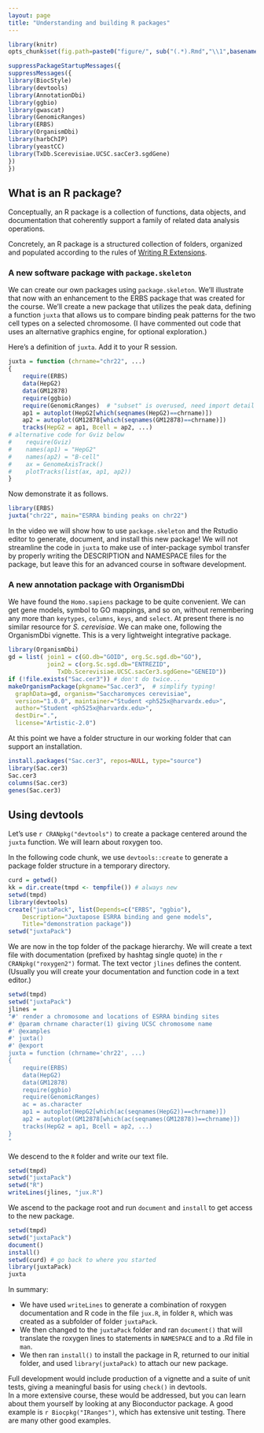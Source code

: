 ```yaml
---
layout: page
title: "Understanding and building R packages"
---
```


```r
library(knitr)
opts_chunk$set(fig.path=paste0("figure/", sub("(.*).Rmd","\\1",basename(knitr:::knit_concord$get('infile'))), "-"))
```
```r
suppressPackageStartupMessages({
suppressMessages({
library(BiocStyle)
library(devtools)
library(AnnotationDbi)
library(ggbio)
library(gwascat)
library(GenomicRanges)
library(ERBS)
library(OrganismDbi)
library(harbChIP)
library(yeastCC)
library(TxDb.Scerevisiae.UCSC.sacCer3.sgdGene)
})
})
```

<a name="defpack"></a>

## What is an R package?

Conceptually, an R package is a collection of functions, data
objects, and documentation that coherently support a family
of related data analysis operations.

Concretely, an R package is a structured collection of folders,
organized and populated according to the rules of
[Writing R Extensions](http://cran.r-project.org/doc/manuals/r-release/R-exts.html).

<a name="skel"></a>

### A new software package with `package.skeleton`

We can create our own packages using `package.skeleton`.  We'll illustrate that now
with an enhancement to the ERBS package that was created for the course.
We'll create a new package that utilizes the peak data, defining
a function `juxta` that allows us to compare binding peak patterns for the two cell
types on a selected chromosome.  (I have commented out code that
uses an alternative graphics engine, for optional exploration.)

Here's a definition of `juxta`.  Add it to your R session.
```r
juxta = function (chrname="chr22", ...) 
{
    require(ERBS)
    data(HepG2)
    data(GM12878)
    require(ggbio)
    require(GenomicRanges)  # "subset" is overused, need import detail
    ap1 = autoplot(HepG2[which(seqnames(HepG2)==chrname)])
    ap2 = autoplot(GM12878[which(seqnames(GM12878)==chrname)])
    tracks(HepG2 = ap1, Bcell = ap2, ...)
# alternative code for Gviz below
#    require(Gviz)
#    names(ap1) = "HepG2"
#    names(ap2) = "B-cell"
#    ax = GenomeAxisTrack()
#    plotTracks(list(ax, ap1, ap2))
}
```

Now demonstrate it as follows.

```r
library(ERBS)
juxta("chr22", main="ESRRA binding peaks on chr22")
```

In the video we will show how to use `package.skeleton` and the Rstudio
editor to generate, document, and install this new package!  We will not
streamline the code in `juxta` to make use of inter-package
symbol transfer by properly writing the DESCRIPTION and NAMESPACE
files for the package, but leave this for an advanced course in
software development.

<a name="org"></a>

### A new annotation package with OrganismDbi

We have found the `Homo.sapiens` package to be quite convenient.
We can get gene models, symbol to GO mappings, and so on, without
remembering any more than `keytypes`, `columns`, `keys`, and `select`.
At present there is no similar resource for *S. cerevisiae*.
We can make one, following the OrganismDbi vignette.  This is
a very lightweight integrative package.

```r
library(OrganismDbi)
gd = list( join1 = c(GO.db="GOID", org.Sc.sgd.db="GO"),
           join2 = c(org.Sc.sgd.db="ENTREZID",
              TxDb.Scerevisiae.UCSC.sacCer3.sgdGene="GENEID"))
if (!file.exists("Sac.cer3")) # don't do twice...
makeOrganismPackage(pkgname="Sac.cer3",  # simplify typing!
  graphData=gd, organism="Saccharomyces cerevisiae",
  version="1.0.0", maintainer="Student <ph525x@harvardx.edu>",
  author="Student <ph525x@harvardx.edu>",
  destDir=".",
  license="Artistic-2.0")
```

At this point we have a folder structure in our
working folder that can support an installation.
```r
install.packages("Sac.cer3", repos=NULL, type="source")
library(Sac.cer3)
Sac.cer3
columns(Sac.cer3)
genes(Sac.cer3)
```

<a name="devtools"></a>

## Using devtools

Let's use `r CRANpkg("devtools")` to create a package centered
around the `juxta` function.  We will learn about
roxygen too.

In the following code chunk, we use `devtools::create`
to generate a package folder structure in a temporary
directory.

<a name="create"></a>

```r
curd = getwd()
kk = dir.create(tmpd <- tempfile()) # always new
setwd(tmpd)
library(devtools)
create("juxtaPack", list(Depends=c("ERBS", "ggbio"), 
    Description="Juxtapose ESRRA binding and gene models",
    Title="demonstration package"))
setwd("juxtaPack")
```

<a name="source"></a>

We are now in the top folder of the package hierarchy.
We will create a text file with documentation (prefixed
by hashtag single quote) in the `r CRANpkg("roxygen2")` format.
The text vector `jlines` defines the content.  (Usually
you will create your documentation and function code
in a text editor.)
```r
setwd(tmpd)
setwd("juxtaPack")
jlines = 
"#' render a chromosome and locations of ESRRA binding sites
#' @param chrname character(1) giving UCSC chromosome name
#' @examples
#' juxta()
#' @export
juxta = function (chrname='chr22', ...) 
{
    require(ERBS)
    data(HepG2)
    data(GM12878)
    require(ggbio)
    require(GenomicRanges)
    ac = as.character
    ap1 = autoplot(HepG2[which(ac(seqnames(HepG2))==chrname)])
    ap2 = autoplot(GM12878[which(ac(seqnames(GM12878))==chrname)])
    tracks(HepG2 = ap1, Bcell = ap2, ...)
}
"
```
We descend to the `R` folder and write our text file.
```r
setwd(tmpd)
setwd("juxtaPack")
setwd("R")
writeLines(jlines, "jux.R")
```

<a name="docinst"></a>

We ascend to the package root and run `document` and `install`
to get access to the new package.
```r
setwd(tmpd)
setwd("juxtaPack")
document()
install()
setwd(curd) # go back to where you started
library(juxtaPack)
juxta
```

In summary:

- We have used `writeLines` to generate a combination of
roxygen documentation and R code in the file `jux.R`, in
folder `R`, which was
created as a subfolder of folder `juxtaPack`.  
- We then changed to the `juxtaPack` folder and ran `document()` that
will translate the roxygen lines to statements in `NAMESPACE`
and to a .Rd file in `man`.
- We then ran `install()` to install the package in R, returned
to our initial folder, and used `library(juxtaPack)` to attach
our new package.

Full development would include production of a vignette
and a suite of unit tests, giving
a meaningful basis for using `check()` in devtools.  
In a more extensive course,
these would be addressed, but you can learn about them yourself
by looking at any Bioconductor package.  A good example is 
`r Biocpkg("IRanges")`, which has extensive unit testing.
There are many other good examples.
